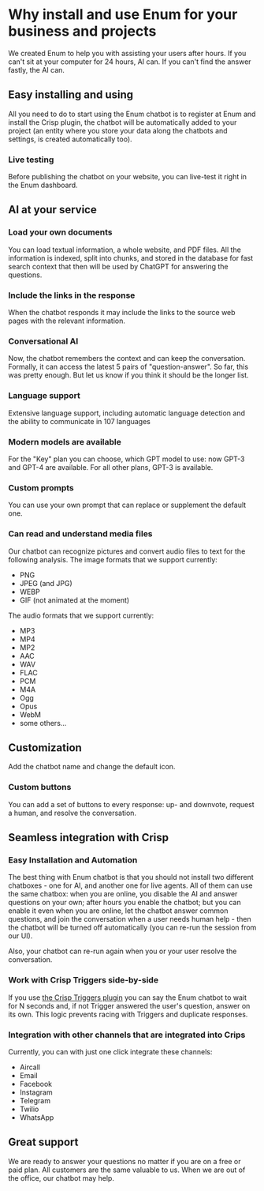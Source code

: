 
# Why install and use Enum for your business and projects
We created Enum to help you with assisting your users after hours. If you can't sit at your computer for 24 hours, AI can. If you can't find the answer fastly, the AI can.

## Easy installing and using
All you need to do to start using the Enum chatbot is to register at Enum and install the Crisp plugin, the chatbot will be automatically added to your project (an entity where you store your data along the chatbots and settings, is created automatically too).

### Live testing
Before publishing the chatbot on your website, you can live-test it right in the Enum dashboard.

## AI at your service

### Load your own documents
You can load textual information, a whole website, and PDF files. All the information is indexed, split into chunks, and stored in the database for fast search context that then will be used by ChatGPT for answering the questions.

### Include the links in the response
When the chatbot responds it may include the links to the source web pages with the relevant information.

### Conversational AI
Now, the chatbot remembers the context and can keep the conversation. Formally, it can access the latest 5 pairs of "question-answer". So far, this was pretty enough. But let us know if you think it should be the longer list.

### Language support
Extensive language support, including automatic language detection and the ability to communicate in 107 languages

### Modern models are available
For the "Key" plan you can choose, which GPT model to use: now GPT-3 and GPT-4 are available. For all other plans, GPT-3 is available.

### Custom prompts
You can use your own prompt that can replace or supplement the default one. 

### Can read and understand media files
Our chatbot can recognize pictures and convert audio files to text for the following analysis. 
The image formats that we support currently:

- PNG
- JPEG (and JPG)
- WEBP
- GIF (not animated at the moment)

The audio formats that we support currently:
- MP3
- MP4
- MP2
- AAC
- WAV
- FLAC
- PCM
- M4A
- Ogg
- Opus
- WebM
- some others...

## Customization
Add the chatbot name and change the default icon.

### Custom buttons
You can add a set of buttons to every response: up- and downvote, request a human, and resolve the conversation.

## Seamless integration with Crisp

### Easy Installation and Automation
The best thing with Enum chatbot is that you should not install two different chatboxes - one for AI, and another one for live agents. All of them can use the same chatbox: when you are online, you disable the AI and answer questions on your own; after hours you enable the chatbot; but you can enable it even when you are online, let the chatbot answer common questions, and join the conversation when a user needs human help - then the chatbot will be turned off automatically (you can re-run the session from our UI).

Also, your chatbot can re-run again when you or your user resolve the conversation.

### Work with Crisp Triggers side-by-side
If you use [the Crisp Triggers plugin](https://help.crisp.chat/en/article/how-to-use-triggers-pq0znd/) you can say the Enum chatbot to wait for N seconds and, if not Trigger answered the user's question, answer on its own. This logic prevents racing with Triggers and duplicate responses.

### Integration with other channels that are integrated into Crips
Currently, you can with just one click integrate these channels:

- Aircall
- Email
- Facebook
- Instagram
- Telegram
- Twilio
- WhatsApp


## Great support
We are ready to answer your questions no matter if you are on a free or paid plan. All customers are the same valuable to us. When we are out of the office, our chatbot may help.
